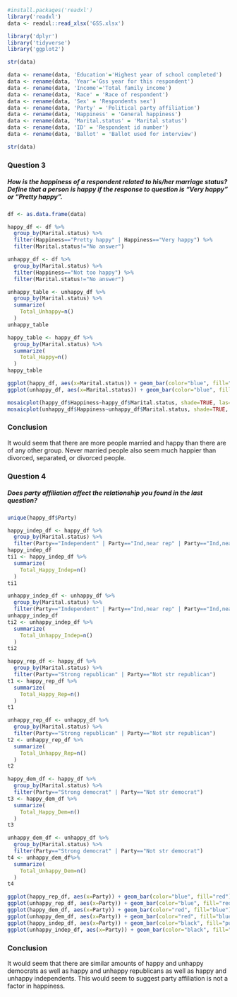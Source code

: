 ```r
#install.packages('readxl')
library('readxl')
data <- readxl::read_xlsx('GSS.xlsx')
```

```r
library('dplyr')
library('tidyverse')
library('ggplot2')
```

```r
str(data)

data <- rename(data, 'Education'='Highest year of school completed')
data <- rename(data, 'Year'='Gss year for this respondent')
data <- rename(data, 'Income'='Total family income')
data <- rename(data, 'Race' = 'Race of respondent')
data <- rename(data, 'Sex' = 'Respondents sex')
data <- rename(data, 'Party' = 'Political party affiliation')
data <- rename(data, 'Happiness' = 'General happiness')
data <- rename(data, 'Marital.status' = 'Marital status')
data <- rename(data, 'ID' = 'Respondent id number')
data <- rename(data, 'Ballot' = 'Ballot used for interview')

str(data)
```
### Question 3
##### How is the happiness of a respondent related to his/her marriage status? Define that a person is happy if the response to question is “Very happy” or “Pretty happy”.
```r
df <- as.data.frame(data)

happy_df <- df %>% 
  group_by(Marital.status) %>%
  filter(Happiness=="Pretty happy" | Happiness=="Very happy") %>%
  filter(Marital.status!="No answer")

unhappy_df <- df %>%
  group_by(Marital.status) %>%
  filter(Happiness=="Not too happy") %>%
  filter(Marital.status!="No answer")

unhappy_table <- unhappy_df %>%
  group_by(Marital.status) %>%
  summarize(
    Total_Unhappy=n()
  )
unhappy_table

happy_table <- happy_df %>%
  group_by(Marital.status) %>%
  summarize(
    Total_Happy=n()
  )
happy_table

ggplot(happy_df, aes(x=Marital.status)) + geom_bar(color="blue", fill="red") + ggtitle("Happiness by Marital Status")
ggplot(unhappy_df, aes(x=Marital.status)) + geom_bar(color="blue", fill="red")  + ggtitle("UnHappiness by Marital Status")

mosaicplot(happy_df$Happiness~happy_df$Marital.status, shade=TRUE, las=1, main="Mosaic of Happy to Marital Status")
mosaicplot(unhappy_df$Happiness~unhappy_df$Marital.status, shade=TRUE, las=1, main="Mosaic of UnHappy to Marital Status")
```
<h3>Conclusion</h3>
<p>
It would seem that there are more people married and happy than there are of any other group. Never married people also seem much happier than divorced, separated, or divorced people. </p>

### Question 4
##### Does party affiliation affect the relationship you found in the last question?
```r
unique(happy_df$Party)

happy_indep_df <- happy_df %>%
  group_by(Marital.status) %>%
  filter(Party=="Independent" | Party=="Ind,near rep" | Party=="Ind,near dem")
happy_indep_df
ti1 <- happy_indep_df %>%
  summarize(
    Total_Happy_Indep=n()
  )
ti1

unhappy_indep_df <- unhappy_df %>%
  group_by(Marital.status) %>%
  filter(Party=="Independent" | Party=="Ind,near rep" | Party=="Ind,near dem")
unhappy_indep_df
ti2 <- unhappy_indep_df %>%
  summarize(
    Total_Unhappy_Indep=n()
  )
ti2

happy_rep_df <- happy_df %>%
  group_by(Marital.status) %>%
  filter(Party=="Strong republican" | Party=="Not str republican")
t1 <- happy_rep_df %>%
  summarize(
    Total_Happy_Rep=n()
  )
t1

unhappy_rep_df <- unhappy_df %>%
  group_by(Marital.status) %>%
  filter(Party=="Strong republican" | Party=="Not str republican")
t2 <- unhappy_rep_df %>%
  summarize(
    Total_Unhappy_Rep=n()
  )
t2

happy_dem_df <- happy_df %>%
  group_by(Marital.status) %>%
  filter(Party=="Strong democrat" | Party=="Not str democrat")
t3 <- happy_dem_df %>%
  summarize(
    Total_Happy_Dem=n()
  )
t3

unhappy_dem_df <- unhappy_df %>%
  group_by(Marital.status) %>%
  filter(Party=="Strong democrat" | Party=="Not str democrat")
t4 <- unhappy_dem_df%>%
  summarize(
    Total_Unhappy_Dem=n()
  )
t4

ggplot(happy_rep_df, aes(x=Party)) + geom_bar(color="blue", fill="red") + ggtitle("Happy Republicans")
ggplot(unhappy_rep_df, aes(x=Party)) + geom_bar(color="blue", fill="red") + ggtitle("Unhappy Republicans")
ggplot(happy_dem_df, aes(x=Party)) + geom_bar(color="red", fill="blue") + ggtitle("Happy Democrats")
ggplot(unhappy_dem_df, aes(x=Party)) + geom_bar(color="red", fill="blue") + ggtitle("Unhappy Democrats")
ggplot(happy_indep_df, aes(x=Party)) + geom_bar(color="black", fill="purple") + ggtitle("Happy Independents")
ggplot(unhappy_indep_df, aes(x=Party)) + geom_bar(color="black", fill="purple") + ggtitle("Unhappy Independents")
```
<h3>Conclusion</h3>
<p>It would seem that there are similar amounts of happy and unhappy democrats as well as happy and unhappy republicans as well as happy and unhappy independents. This would seem to suggest party affiliation is not a factor in happiness.</p>
